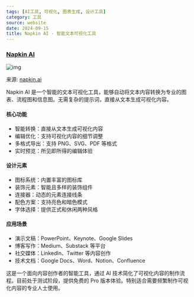 ```yaml
---
tags: [AI工具, 可视化, 图表生成, 设计工具]
category: 工具
source: website
date: 2024-09-15
title: Napkin AI - 智能文本可视化工具
---
```


### [Napkin AI](https://www.napkin.ai/)

![img](https://img.mengpeng.tech/i/2024/12/11/67591fbcba6ca.webp)

来源: [napkin.ai](https://www.napkin.ai/)

Napkin AI 是一个智能的文本可视化工具，能够自动将文本内容转换为专业的图表、流程图和信息图。无需复杂的提示词，直接从文本生成可视化内容。

#### 核心功能
- 智能转换：直接从文本生成可视化内容
- 编辑优化：支持可视化内容的细节调整
- 多格式导出：支持 PNG、SVG、PDF 等格式
- 实时预览：所见即所得的编辑体验

#### 设计元素
- 图标系统：内置丰富的图标库
- 装饰元素：智能且多样的装饰组件
- 连接器：动态的元素连接线条
- 配色方案：支持亮色和暗色模式
- 字体选择：提供正式和休闲两种风格

#### 应用场景
- 演示文稿：PowerPoint、Keynote、Google Slides
- 博客写作：Medium、Substack 等平台
- 社交媒体：LinkedIn、Twitter 等内容创作
- 技术文档：Google Docs、Word、Notion、Confluence

这是一个面向内容创作者的智能工具，通过 AI 技术简化了可视化内容的制作流程。目前处于测试阶段，提供免费的 Pro 版本体验。特别适合需要频繁制作可视化内容的专业人士使用。 